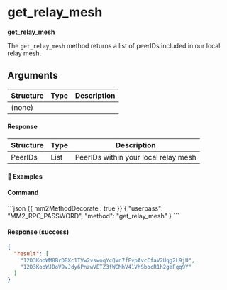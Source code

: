 
# get_relay_mesh

**get_relay_mesh**

The `get_relay_mesh` method returns a list of peerIDs included in our local relay mesh.

## Arguments

| Structure | Type | Description |
| --------- | ---- | ----------- |
| (none)    |      |             |

#### Response

| Structure | Type | Description                          |
| --------- | ---- | ------------------------------------ |
| PeerIDs   | List | PeerIDs within your local relay mesh |

#### 📌 Examples

#### Command

<CodeGroup title="" tag="POST" label="get_relay_mesh">
```json {{ mm2MethodDecorate : true }}
{
  "userpass": "MM2_RPC_PASSWORD",
  "method": "get_relay_mesh"
}
```
</CodeGroup>


<CollapsibleSection expandedText='Hide Response' collapsedText='Show Response'>

#### Response (success)

```json
{
  "result": [
    "12D3KooWM8BrDBXc1TVw2vswoqYcQVn7fFvpAvcCfaV2Uqg2L9jU",
    "12D3KooWJDoV9vJdy6PnzwVETZ3fWGMhV41VhSbocR1h2geFqq9Y"
  ]
}
```

</CollapsibleSection>
